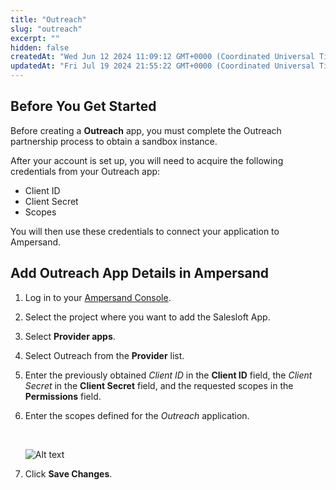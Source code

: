 ```yaml
---
title: "Outreach"
slug: "outreach"
excerpt: ""
hidden: false
createdAt: "Wed Jun 12 2024 11:09:12 GMT+0000 (Coordinated Universal Time)"
updatedAt: "Fri Jul 19 2024 21:55:22 GMT+0000 (Coordinated Universal Time)"
---
```

## Before You Get Started

Before creating a **Outreach** app, you must complete the Outreach partnership process to obtain a sandbox instance.

After your account is set up, you will need to acquire the following credentials from your Outreach app:

- Client ID
- Client Secret
- Scopes

You will then use these credentials to connect your application to Ampersand. 

## Add Outreach App Details in Ampersand

1. Log in to your [Ampersand Console](https://console.withampersand.com).

2. Select the project where you want to add the Salesloft App.

3. Select **Provider apps**.

4. Select Outreach from the **Provider** list.

5. Enter the previously obtained _Client ID_ in the **Client ID** field, the _Client Secret_ in the **Client Secret** field, and the requested scopes in the **Permissions** field.

6. Enter the scopes defined for the _Outreach_ application.

   <br />

   ![Alt text](/images/provider-guides/9c1fda8-outreach.gif)

7. Click **Save Changes**.
